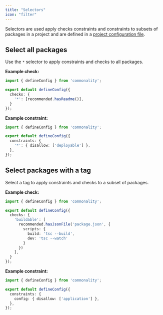 ```yaml
---
title: "Selectors"
icon: "filter"
---
```


Selectors are used apply checks constraints and constraints to subsets of packages in a project and are defined in a [project configuration file](/docs/api/configuration#project-configuration).

## Select all packages

Use the `*` selector to apply constraints and checks to all packages.

**Example check:**

```ts commonality.config.ts
import { defineConfig } from 'commonality';

export default defineConfig({
  checks: {
    '*': [recommended.hasReadme()],
  }
});
```

**Example constraint:**

```ts commonality.config.ts
import { defineConfig } from 'commonality';

export default defineConfig({
  constraints: {
    '*': { disallow: ['deployable'] },
  },
});
```

## Select packages with a tag

Select a tag to apply constraints and checks to a subset of packages.

**Example check:**

```ts commonality.config.ts
import { defineConfig } from 'commonality';

export default defineConfig({
  checks: {
    'buildable': [
      recommended.hasJsonFile('package.json', {
        scripts: {
          build: 'tsc --build',
          dev: 'tsc --watch'
        }
      })
    ],
  }
});
```

**Example constraint:**

```ts commonality.config.ts
import { defineConfig } from 'commonality';

export default defineConfig({
  constraints: {
    config: { disallow: ['application'] },
  },
});
```
